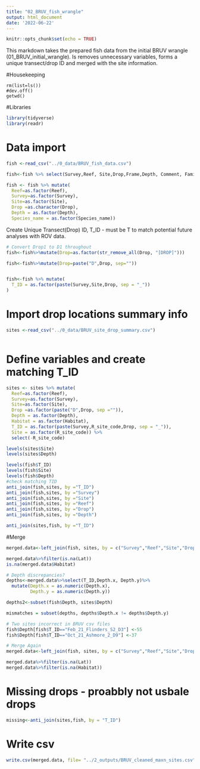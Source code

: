 ---
title: "02_BRUV_fish_wrangle"
output: html_document
date: '2022-06-22'
---

```{r setup, include=FALSE}
knitr::opts_chunk$set(echo = TRUE)
```

This markdown takes the prepared fish data from the initial BRUV wrangle (01_BRUV_initial_wrangle). Is removes unnecessary variables, forms a unique transect/drop ID and merged with the site information.

#Housekeeping
```{}
rm(list=ls())
#dev.off()
getwd()
```

#Libraries
```{r}
library(tidyverse)
library(readr)
```

# Data import

```{r}
fish <-read_csv("../0_data/BRUV_fish_data.csv")

fish<-fish %>% select(Survey,Reef, Site,Drop,Frame,Depth, Comment, Family, Genus, Species,Code, MaxN, Species_name)

fish <- fish %>% mutate(
  Reef=as.factor(Reef),
  Survey=as.factor(Survey),
  Site=as.factor(Site),
  Drop =as.character(Drop),
  Depth = as.factor(Depth),
  Species_name = as.factor(Species_name))
```

Create Unique Transect(Drop) ID, T_ID - must be T to match potential future analyses with ROV data.

```{r}
# Convert Drop1 to D1 throughout
fish<-fish%>%mutate(Drop=as.factor(str_remove_all(Drop, "[DROP]")))

fish<-fish%>%mutate(Drop=paste("D",Drop, sep=""))


fish<-fish %>% mutate(
  T_ID = as.factor(paste(Survey,Site,Drop, sep = "_"))
)

```

# Import drop locations summary info
```{r}
sites <-read_csv("../0_data/BRUV_site_drop_summary.csv")



```
# Define variables and create matching T_ID
```{r}
sites <- sites %>% mutate(
  Reef=as.factor(Reef),
  Survey=as.factor(Survey),
  Site=as.factor(Site),
  Drop =as.factor(paste("D",Drop, sep ="")),
  Depth = as.factor(Depth),
  Habitat = as.factor(Habitat),
  T_ID = as.factor(paste(Survey,R_site_code,Drop, sep = "_")),
  Site = as.factor(R_site_code)) %>% 
  select(-R_site_code)

levels(sites$Site)
levels(sites$Depth)
```

```{r}
levels(fish$T_ID)
levels(fish$Site)
levels(fish$Depth)
#check matching TID
anti_join(fish,sites, by ="T_ID")
anti_join(fish,sites, by ="Survey")
anti_join(fish,sites, by ="Site")
anti_join(fish,sites, by ="Reef")
anti_join(fish,sites, by ="Drop")
anti_join(fish,sites, by ="Depth")

anti_join(sites,fish, by ="T_ID")
```


#Merge
```{r}
merged.data<-left_join(fish, sites, by = c("Survey","Reef","Site","Drop","Depth","T_ID"))

merged.data%>%filter(is.na(Lat))
is.na(merged.data$Habitat)

# Depth discrepancies?
depths<-merged.data%>%select(T_ID,Depth.x, Depth.y)%>%
  mutate(Depth.x = as.numeric(Depth.x),
         Depth.y = as.numeric(Depth.y))

depths2<-subset(fish$Depth, sites$Depth)

mismatches = subset(depths, depths$Depth.x != depths$Depth.y)

# Two sites incorrect in BRUV csv files
fish$Depth[fish$T_ID=="Feb_21_Flinders_S2_D3"] <-55
fish$Depth[fish$T_ID=="Oct_21_Ashmore_2_D9"] <-37

# Merge Again
merged.data<-left_join(fish, sites, by = c("Survey","Reef","Site","Drop","Depth","T_ID"))

merged.data%>%filter(is.na(Lat))
merged.data%>%filter(is.na(Habitat))


```
# Missing drops - proabbly not usbale drops
```{r}
missing<-anti_join(sites,fish, by = "T_ID")

```


# Write csv
```{r}
write.csv(merged.data, file= "../2_outputs/BRUV_cleaned_maxn_sites.csv", row.names = FALSE)


```

